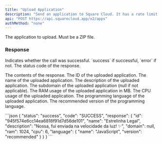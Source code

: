 ```yaml
---
title: "Upload Application"
description: "Send an application to Square Cloud. It has a rate limit of 1 request every 3 seconds."
api: "POST https://api.squarecloud.app/v2/apps"
authMethod: "none"
---
```



<Authorization />

<ParamField body="file" type="file" placeholder="application.zip" required>
  The application to upload. Must be a ZIP file.
</ParamField>

### Response

<ResponseField name="status" type="string">
  Indicates whether the call was successful. `success` if successful, `error` if not.
</ResponseField>
<ResponseField name="code" type="string">
  The status code of the response.
</ResponseField>
<ResponseField name="response" type="object">

The contents of the response.
<Expandable title="Toggle object">
<ResponseField name="id" type="string">
  The ID of the uploaded application.
</ResponseField>
<ResponseField name="name" type="string">
  The name of the uploaded application.
</ResponseField>
<ResponseField name="description" type="string">
  The description of the uploaded application.
</ResponseField>
<ResponseField name="domain" type="string">
  The subdomain of the uploaded application (null if not applicable).
</ResponseField>
<ResponseField name="ram" type="number">
  The RAM usage of the uploaded application in MB.
</ResponseField>
<ResponseField name="cpu" type="number">
  The CPU usage of the uploaded application.
</ResponseField>
<ResponseField name="language" type="object">
<Expandable title="Toggle object">
<ResponseField name="name" type="string">
  The programming language of the uploaded application.
</ResponseField>
<ResponseField name="version" type="string">
  The recommended version of the programming language.
</ResponseField>
</Expandable>
</ResponseField>
</Expandable>
</ResponseField>

<ResponseExample>
```json
{
    "status": "success",
    "code": "SUCCESS",
    "response": {
        "id": "945f574e6cc14ea6818f91d7d56de101",
        "name": "Estrelinha Legal",
        "description": "Nossa, fui enviada na velocidade da luz! ✨",
        "domain": null,
        "ram": 1024,
        "cpu": 6,
        "language": {
            "name": "JavaScript",
            "version": "recommended"
        }
    }
}
```
</ResponseExample>